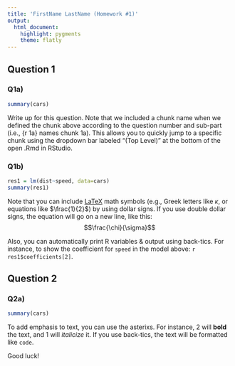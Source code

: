 ```yaml
---
title: 'FirstName LastName (Homework #1)'
output:
  html_document:
    highlight: pygments
    theme: flatly
---
```


Question 1
-------------------------------------

### Q1a)
```r
summary(cars)
```

Write up for this question. Note that we included a chunk name when we defined the chunk above according to the question number and sub-part (i.e., {r 1a} names chunk 1a). This allows you to quickly jump to a specific chunk using the dropdown bar labeled "(Top Level)" at the bottom of the open .Rmd in RStudio.

### Q1b)

```r
res1 = lm(dist~speed, data=cars)
summary(res1)
```

Note that you can include [LaTeX](http://web.ift.uib.no/Teori/KURS/WRK/TeX/symALL.html) math symbols (e.g., Greek letters like $\kappa$, or equations like $\frac{1}{2}$) by using dollar signs. If you use double dollar signs, the equation will go on a new line, like this: $$\frac{\chi}{\sigma}$$ 

Also, you can automatically print R variables & output using back-tics. For instance, to show the coefficient for `speed` in the model above: `r res1$coefficients[2]`.

Question 2
-------------------------------------

### Q2a)
```r
summary(cars)
```

To add emphasis to text, you can use the asterixs. For instance, 2 will **bold ** the text, and 1 will *italicize* it. If you use back-tics, the text will be formatted like `code`.


Good luck!



